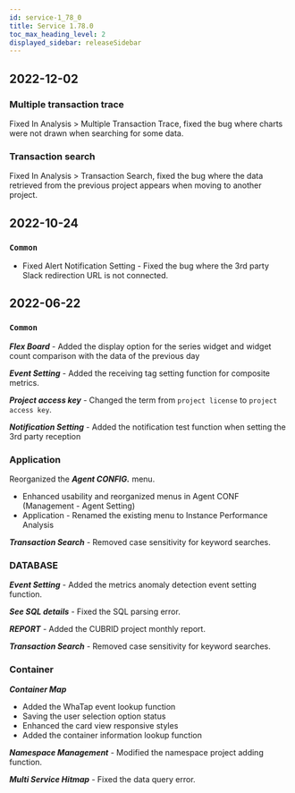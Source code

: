 ```yaml
---
id: service-1_78_0
title: Service 1.78.0
toc_max_heading_level: 2
displayed_sidebar: releaseSidebar
---
```



## 2022-12-02

### Multiple transaction trace

<Status>Fixed</Status> In <UI>Analysis</UI> > <UI>Multiple Transaction Trace</UI>, fixed the bug where charts were not drawn when searching for some data.

### Transaction search

<Status>Fixed</Status> In <UI>Analysis</UI> > <UI>Transaction Search</UI>, fixed the bug where the data retrieved from the previous project appears when moving to another project.

## 2022-10-24

### `Common`

- <Status>Fixed</Status> Alert Notification Setting - Fixed the bug where the 3rd party Slack redirection URL is not connected.

## 2022-06-22

### `Common`

**_Flex Board_** - Added the display option for the series widget and widget count comparison with the data of the previous day

**_Event Setting_** - Added the receiving tag setting function for composite metrics.

**_Project access key_** - Changed the term from `project license` to `project access key`.

**_Notification Setting_** - Added the notification test function when setting the 3rd party reception

### Application

Reorganized the **_Agent CONFIG._** menu.

- Enhanced usability and reorganized menus in Agent CONF (Management - Agent Setting)
- Application - Renamed the existing menu to Instance Performance Analysis

**_Transaction Search_** - Removed case sensitivity for keyword searches.

### DATABASE

**_Event Setting_** - Added the metrics anomaly detection event setting function. 

**_See SQL details_** - Fixed the SQL parsing error.

**_REPORT_** - Added the CUBRID project monthly report.

**_Transaction Search_** - Removed case sensitivity for keyword searches.

### Container

**_Container Map_**

- Added the WhaTap event lookup function 
- Saving the user selection option status
- Enhanced the card view responsive styles
- Added the container information lookup function

**_Namespace Management_** - Modified the namespace project adding function.

**_Multi Service Hitmap_** - Fixed the data query error.
